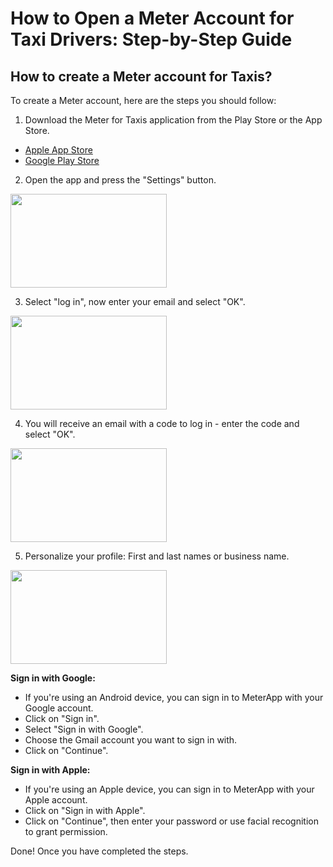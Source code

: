 
# How to Open a Meter Account for Taxi Drivers: Step-by-Step Guide

## How to create a Meter account for Taxis?
To create a Meter account, here are the steps you should follow:

1. Download the Meter for Taxis application from the Play Store or the App Store.
- [Apple App Store](https://apps.apple.com/us/app/meter-for-taxis/id931234419)
- [Google Play Store](https://play.google.com/store/apps/details?id=osacky.ridemeter)

2. Open the app and press the "Settings" button.
<img height="150" src="https://www.meterapp.co/IMG_8965.PNG" width="250"/>

3. Select "log in", now enter your email and select "OK".
<img height="150" src="https://www.meterapp.co/IMG_8966.PNG" width="250"/>

4. You will receive an email with a code to log in - enter the code and select "OK".
<img height="150" src="https://www.meterapp.co/IMG_8967.PNG" width="250"/>

5. Personalize your profile: First and last names or business name.
<img height="150" src="https://www.meterapp.co/IMG_8968.PNG" width="250"/>

**Sign in with Google:**
* If you're using an Android device, you can sign in to MeterApp with your Google account.
* Click on "Sign in".
* Select "Sign in with Google".
* Choose the Gmail account you want to sign in with.
* Click on "Continue".

**Sign in with Apple:**
* If you're using an Apple device, you can sign in to MeterApp with your Apple account.
* Click on "Sign in with Apple".
* Click on "Continue", then enter your password or use facial recognition to grant permission.

Done! Once you have completed the steps.
